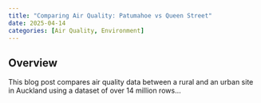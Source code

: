 ```yaml
---
title: "Comparing Air Quality: Patumahoe vs Queen Street"
date: 2025-04-14
categories: [Air Quality, Environment]
---
```


## Overview

This blog post compares air quality data between a rural and an urban site in Auckland using a dataset of over 14 million rows...
